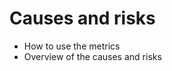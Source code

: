 # Causes and risks {#sec-ch13Causes}

-   How to use the metrics
-   Overview of the causes and risks
